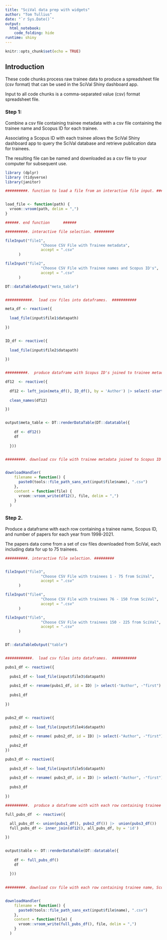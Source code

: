 ```yaml
---
title: "SciVal data prep with widgets"
author: "Tom Tullius"
date: "`r Sys.Date()`"
output: 
  html_notebook: 
    code_folding: hide
runtime: shiny
---
```


```r
knitr::opts_chunk$set(echo = TRUE)
```

## Introduction

These code chunks process raw trainee data to produce a spreadsheet file (csv format) that can be used in the SciVal Shiny dashboard app.

Input to all code chunks is a comma-separated value (csv) format spreadsheet file.\


### Step 1: 
Combine a csv file containing trainee metadata with a csv file containing the trainee name and Scopus ID for each trainee. 

Associating a Scopus ID with each trainee allows the SciVal Shiny dashboard app to query the SciVal database and retrieve publication data for trainees.

The resulting file can be named and downloaded as a csv file to your computer for subsequent use.

```r

library (dplyr)
library (tidyverse)
library(janitor)

##########. function to load a file from an interactive file input. #######


load_file <- function(path) {
  vroom::vroom(path, delim = ",")
}

######. end function      ######


```



```r

##########. interactive file selection. #########

fileInput("file1",
                "Choose CSV File with Trainee metadata",
                accept = ".csv"
      )

fileInput("file2",
                "Choose CSV File with Trainee names and Scopus ID's",
                accept = ".csv"
      )

DT::dataTableOutput("meta_table")


############.  load csv files into dataframes.  ###########

meta_df <- reactive({
  
  load_file(input$file1$datapath)
  
})


ID_df <- reactive({
  
  load_file(input$file2$datapath)
  
})


##########.  produce dataframe with Scopus ID's joined to trainee metadata.  #########

df12  <- reactive({
  
  df12 <- left_join(meta_df(), ID_df(), by = 'Author') |> select(-starts_with("Student"), -"first") |> rename(fellowship = Tags)
  
  clean_names(df12)

})


output$meta_table <- DT::renderDataTable(DT::datatable({
  
    df <- df12()
    df
    
  }))


#########. download csv file with trainee metadata joined to Scopus ID for each trainee.  ###########


downloadHandler(
    filename = function() {
      paste0(tools::file_path_sans_ext(input$file$name), ".csv")
    },
    content = function(file) {
      vroom::vroom_write(df12(), file, delim = ",")
    }
  )

```

### Step 2.


Produce a dataframe with each row containing a trainee name, Scopus ID, and number of papers for each year from 1998-2021.


The papers data come from a set of csv files downloaded from SciVal, each including data for up to 75 trainees.
```r


##########. interactive file selection. #########


fileInput("file3",
                "Choose CSV File with trainees 1 - 75 from SciVal",
                accept = ".csv"
      )

fileInput("file4",
                "Choose CSV File with trainees 76 - 150 from SciVal",
                accept = ".csv"
      )

fileInput("file5",
                "Choose CSV File with trainees 150 - 225 from SciVal",
                accept = ".csv"
      )


DT::dataTableOutput("table")


############.  load csv files into dataframes.  ###########

pubs1_df <- reactive({
  
  pubs1_df <- load_file(input$file3$datapath)
  
  pubs1_df <- rename(pubs1_df, id = ID) |> select(-"Author", -"first")
  
  pubs1_df
  
})


pubs2_df <- reactive({
  
  pubs2_df <- load_file(input$file4$datapath)
  
  pubs2_df <- rename( pubs2_df, id = ID) |> select(-"Author", -"first")
  
  pubs2_df
})

pubs3_df <- reactive({
  
  pubs3_df <- load_file(input$file5$datapath)
  
  pubs3_df <- rename( pubs3_df, id = ID) |> select(-"Author", -"first")
  
  pubs3_df
  
})

##########.  produce a dataframe with with each row containing trainee name, Scopus ID, and number of papers for each year from 1998-2021  #########

full_pubs_df  <- reactive({
  
  all_pubs_df <- union(pubs1_df(), pubs2_df()) |>  union(pubs3_df())
  full_pubs_df <- inner_join(df12(), all_pubs_df, by = 'id')

})


output$table <- DT::renderDataTable(DT::datatable({
  
    df <- full_pubs_df()
    df
    
  }))
       

```

```r

#########. download csv file with each row containing trainee name, Scopus ID, and number of papers for each year from 1998-2021.  ###########


downloadHandler(
    filename = function() {
      paste0(tools::file_path_sans_ext(input$file$name), ".csv")
    },
    content = function(file) {
      vroom::vroom_write(full_pubs_df(), file, delim = ",")
    }
  )
```